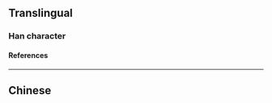 {{character info/new}}
==Translingual==

===Han character===
{{Han char|rn=85|rad=水|as=05|sn=8|four=38100|canj=EVIO|ids=⿰氵以}}

====References====
{{Han ref|kx=0617.100|dkj=17310|hdz=31576.020|uh=6CE4}}

----

==Chinese==
{{zh-see|汜|v}}
